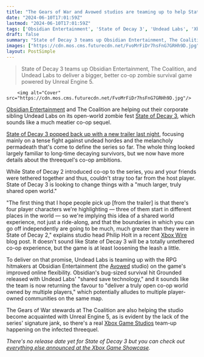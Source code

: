 ```yaml
---
title: "The Gears of War and Avowed studios are teaming up to help State of Decay 3's 'much larger, truly shared open world'"
date: "2024-06-10T17:01:59Z"
lastmod: "2024-06-10T17:01:59Z"
tags: ['Obsidian Entertainment', 'State of Decay 3', 'Undead Labs', 'Xbox Game Studios', 'The Coalition', 'Unreal Engine 5', 'Co-op', 'Open World', 'Survival', 'Zombie', 'RPG', 'Avowed', 'Grounded', 'Gears of War']
draft: false
summary: "State of Decay 3 teams up Obsidian Entertainment, The Coalition, and Undead Labs to deliver a bigger, better co-op zombie survival game powered by Unreal Engine 5."
images: ["https://cdn.mos.cms.futurecdn.net/FvoMrFiDr7hsFnG7GRHh9D.jpg"]
layout: PostSimple
---
```

> State of Decay 3 teams up Obsidian Entertainment, The Coalition, and Undead Labs to deliver a bigger, better co-op zombie survival game powered by Unreal Engine 5.


        <img alt="Cover" src="https://cdn.mos.cms.futurecdn.net/FvoMrFiDr7hsFnG7GRHh9D.jpg"/>
        
[Obsidian Entertainment](https://www.gamesradar.com/tag/obsidian-entertainment/) and The Coalition are helping out their corporate sibling Undead Labs on its open-world zombie fest [State of Decay 3](https://www.gamesradar.com/state-of-decay-3-guide/#:~:text=State%20of%20Decay%203%20gameplay&text=We%20expect%20Undead%20Labs%20to,sustenance%20all%20that%20much%20harder.), which sounds like a much meatier co-op sequel.

[State of Decay 3 popped back up with a new trailer last night](https://www.gamesradar.com/games/open-world/4-years-after-its-reveal-state-of-decay-3-is-back-with-a-first-look-at-its-gorgeous-and-emotional-open-world-zombie-action/), focusing mainly on a tense fight against undead hordes and the melancholy permadeath that's come to define the series so far. The whole thing looked largely familiar to long-time decaying survivors, but we now have more details about the threequel's co-op ambitions. 

While State of Decay 2 introduced co-op to the series, you and your friends were tethered together and thus, couldn't stray too far from the host player. State of Decay 3 is looking to change things with a "much larger, truly shared open world."

"The first thing that I hope people pick up [from the trailer] is that there's four player characters we're highlighting — three of them start in different places in the world — so we're implying this idea of a shared world experience, not just a ride-along, and that the boundaries in which you can go off independently are going to be much, much greater than they were in State of Decay 2," explains studio head Philip Holt in a recent [Xbox Wire](https://click.linksynergy.com/deeplink?id=kXQk6%2AivFEQ&mid=24542&u1=grd-us-8890945163769483231&murl=https%3A%2F%2Fnews.xbox.com%2Fen-us%2F2024%2F06%2F09%2Fstate-of-decay-3-interview-details-xbox-games-showcase-2024%2F) blog post. It doesn't sound like State of Decay 3 will be a totally untethered co-op experience, but the game is at least loosening the leash a little.

To deliver on that promise, Undead Labs is teaming up with the RPG hitmakers at Obsidian Entertainment (the [Avowed](https://www.gamesradar.com/avowed-guide/) studio) on the game's improved online flexibility. Obsidian's bug-sized survival hit Grounded released with Undead Labs' "shared save technology," and it sounds like the team is now returning the favour to "deliver a truly open co-op world owned by multiple players," which potentially alludes to multiple player-owned communities on the same map.

The Gears of War stewards at The Coalition are also helping the studio become acquainted with Unreal Engine 5, as is evident by the lack of the series' signature jank, so there's a real [Xbox Game Studios](https://www.gamesradar.com/tag/xbox-game-studios/) team-up happening on the infected threequel. 

*There's no release date yet for State of Decay 3 but you can check out *[<em>everything else announced at the Xbox Game Showcase</em>](https://www.gamesradar.com/gaming/events-conferences/xbox-games-showcase-bethesda-live-coverage/)*.*
        
